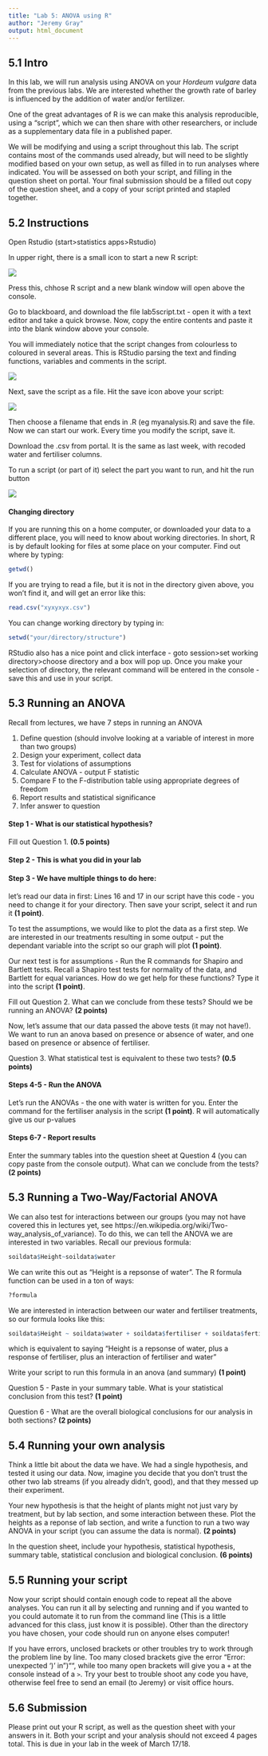 ```yaml
---
title: "Lab 5: ANOVA using R"
author: "Jeremy Gray"
output: html_document
---
```

  
## 5.1 Intro

  
In this lab, we will run analysis using ANOVA on your *Hordeum vulgare* data from the previous labs. We are interested whether the growth rate of barley is influenced by the addition of water and/or fertilizer. 

One of the great advantages of R is we can make this analysis reproducible, using a "script", which we can then share with other researchers, or include as a supplementary data file in a published paper.

We will be modifying and using a script throughout this lab. The script contains most of the commands used already, but will need to be slightly modified based on your own setup, as well as filled in to run analyses where indicated. You will be assessed on both your script, and filling in the question sheet on portal. Your final submission should be a filled out copy of the question sheet, and a copy of your script printed and stapled together.


## 5.2 Instructions


Open Rstudio (start>statistics apps>Rstudio)

In upper right, there is a small icon to start a new R script:

![](screenshot1.jpg)

Press this, chhose R script and a new blank window will open above the console.

Go to blackboard, and download the file lab5script.txt - open it with a text editor and take a quick browse.
Now, copy the entire contents and paste it into the blank window above your console.

You will immediately notice that the script changes from colourless to coloured in several areas. This is RStudio parsing the text and finding functions, variables and comments in the script.

![](screenshot2.jpg)

Next, save the script as a file. Hit the save icon above your script:

![](screenshot3.jpg)

Then choose a filename that ends in .R (eg myanalysis.R) and save the file. Now we can start our work. Every time you modify the script, save it.

Download the .csv from portal. It is the same as last week, with recoded water and fertiliser columns.

To run a script (or part of it) select the part you want to run, and hit the run button

![](screenshot4.jpg)

#### Changing directory

If you are running this on a home computer, or downloaded your data to a different place, you will need to know about working directories. In short, R is by default looking for files at some place on your computer. Find out where by typing:

```r
getwd()
```

If you are trying to read a file, but it is not in the directory given above, you won't find it, and will get an error like this:

```r
read.csv("xyxyxyx.csv")
```

You can change working directory by typing in:

```r
setwd("your/directory/structure")
```

RStudio also has a nice point and click interface - goto session>set working directory>choose directory and a box will pop up. Once you make your selection of directory, the relevant command will be entered in the console - save this and use in your script.

## 5.3 Running an ANOVA


Recall from lectures, we have 7 steps in running an ANOVA

1. Define question (should involve looking at a variable of interest in more than two groups)
2. Design your experiment, collect data
3. Test for violations of assumptions
4. Calculate ANOVA - output F statistic
5. Compare F to the F-distribution table using appropriate degrees of freedom
6. Report results and statistical significance
7. Infer answer to question

#### Step 1 - What is our statistical hypothesis? 

Fill out Question 1. **(0.5 points)**

#### Step 2 - This is what you did in your lab

#### Step 3 - We have multiple things to do here:

let's read our data in first: Lines 16 and 17 in our script have this code - you need to change it for your directory. Then save your script, select it and run it **(1 point)**.

To test the assumptions, we would like to plot the data as a first step. We are interested in our treatments resulting in some output - put the dependant variable into the script so our graph will plot **(1 point)**.

Our next test is for assumptions - Run the R commands for Shapiro and Bartlett tests. Recall a Shapiro test tests for normality of the data, and Bartlett for equal variances. How do we get help for these functions? Type it into the script **(1 point)**.

Fill out Question 2. What can we conclude from these tests? Should we be running an ANOVA? **(2 points)**

Now, let's assume that our data passed the above tests (it may not have!). We want to run an anova based on presence or absence of water, and one based on presence or absence of fertiliser.

Question 3. What statistical test is equivalent to these two tests? **(0.5 points)**

#### Steps 4-5 - Run the ANOVA

Let's run the ANOVAs - the one with water is written for you. Enter the command for the fertiliser analysis in the script **(1 point)**. R will automatically give us our p-values

#### Steps 6-7 - Report results

Enter the summary tables into the question sheet at Question 4 (you can copy paste from the console output). What can we conclude from the tests? **(2 points)**

## 5.3 Running a Two-Way/Factorial ANOVA

We can also test for interactions between our groups (you may not have covered this in lectures yet, see https://en.wikipedia.org/wiki/Two-way_analysis_of_variance). To do this, we can tell the ANOVA we are interested in two variables. Recall our previous formula:

```r
soildata$Height~soildata$water
```

We can write this out as "Height is a repsonse of water". The R formula function can be used in a ton of ways:

```r
?formula
```

We are interested in interaction between our water and fertiliser treatments, so our formula looks like this:

```r
soildata$Height ~ soildata$water + soildata$fertiliser + soildata$fertiliser:soildata$water
```

which is equivalent to saying "Height is a repsonse of water, plus a response of fertiliser, plus an interaction of fertiliser and water"

Write your script to run this formula in an anova (and summary) **(1 point)** 

Question 5 - Paste in your summary table. What is your statistical conclusion from this test? **(1 point)**

Question 6 -  What are the overall biological conclusions for our analysis in both sections? **(2 points)**

## 5.4 Running your own analysis

Think a little bit about the data we have. We had a single hypothesis, and tested it using our data. Now, imagine you decide that you don't trust the other two lab streams (if you already didn't, good), and that they messed up their experiment. 

Your new hypothesis is that the height of plants might not just vary by treatment, but by lab section, and some interaction between these. Plot the heights as a reponse of lab section, and write a function to run a two way ANOVA in your script (you can assume the data is normal). **(2 points)** 

In the question sheet, include your hypothesis, statistical hypothesis, summary table, statistical conclusion and biological conclusion. **(6 points)**

## 5.5 Running your script

Now your script should contain enough code to repeat all the above analyses. You can run it all by selecting and running and if you wanted to you could automate it to run from the command line (This is a little advanced for this class, just know it is possible). Other than the directory you have chosen, your code should run on anyone elses computer!

If you have errors, unclosed brackets or other troubles try to work through the problem line by line. Too many closed brackets give the error "Error: unexpected ')' in ")"", while too many open brackets will give you a `+` at the console instead of a `>`. Try your best to trouble shoot any code you have, otherwise feel free to send an email (to Jeremy) or visit office hours.


## 5.6 Submission

Please print out your R script, as well as the question sheet with your answers in it. Both your script and your analysis should not exceed 4 pages total. This is due in your lab in the week of March 17/18.

